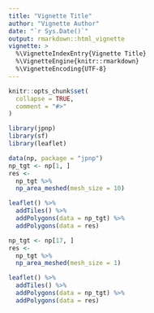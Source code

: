 ```yaml
---
title: "Vignette Title"
author: "Vignette Author"
date: "`r Sys.Date()`"
output: rmarkdown::html_vignette
vignette: >
  %\VignetteIndexEntry{Vignette Title}
  %\VignetteEngine{knitr::rmarkdown}
  %\VignetteEncoding{UTF-8}
---
```


```r
knitr::opts_chunk$set(
  collapse = TRUE,
  comment = "#>"
)
```

```r
library(jpnp)
library(sf)
library(leaflet)

data(np, package = "jpnp")
np_tgt <- np[1, ]
res <- 
  np_tgt %>% 
  np_area_meshed(mesh_size = 10)

leaflet() %>% 
  addTiles() %>% 
  addPolygons(data = np_tgt) %>%
  addPolygons(data = res)
```

```r
np_tgt <- np[17, ]
res <- 
  np_tgt %>% 
  np_area_meshed(mesh_size = 1)

leaflet() %>% 
  addTiles() %>% 
  addPolygons(data = np_tgt) %>%
  addPolygons(data = res)
```
